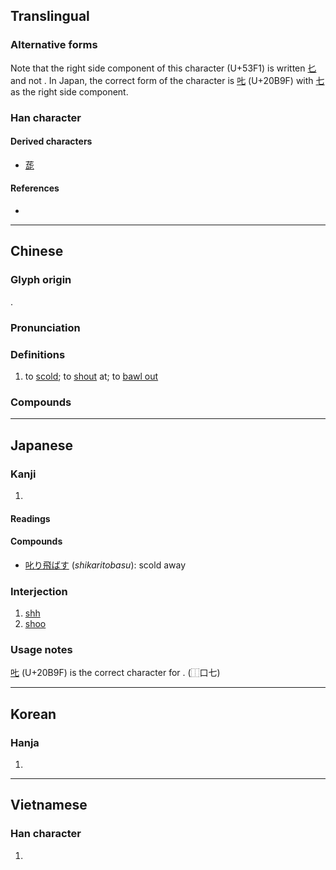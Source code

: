 {{character info/new}}
{{character info/new|0x2f83a}}
{{also|𠮟|uni=auto}}
==Translingual==

===Alternative forms===
Note that the right side component of this character (U+53F1) is written [[𠤎]] and not {{l|mul|匕}}. In Japan, the correct form of the character is [[𠮟]] (U+20B9F) with [[七]] as the right side component.

===Han character===
{{Han char|rn=30|rad=口|as=02|sn=5|four=64010|canj=RP|ids=⿰口𠤎(GHTJKV),⿰口七(U+20B9F)}}

====Derived characters====
* [[蒊]]

====References====
* {{Han ref|kx=0173.020|dkj=03248|dj=0384.020|hdz=10572.060|uh=53F1|ud=21489|bh=A577|bd=42359}}

----

==Chinese==
{{zh-forms}}

===Glyph origin===
{{Han etym}}
{{Han compound|口|七|c1=s|c2=p|t1=mouth|ls=psc}}.

===Pronunciation===
{{zh-pron
|m=chì
|c=cik1
|w=4tsheq
|mc=y
|oc=y
|cat=v
}}

===Definitions===
{{zh-hanzi}}

# to [[scold]]; to [[shout]] at; to [[bawl out]]

===Compounds===
{{zh-der|叱叱|叱名|叱吒|叱吒風雲|叱呵|叱喝|叱嗟|叱嗟風雲|叱石成羊|叱罵|叱責|叱退|叱馭|呵叱|呼叱|喑嗚叱吒|喑惡叱吒|大叱|怒叱|風雲叱吒}}

----

==Japanese==

===Kanji===
{{ja-kanji|grade=|rs=口02}}

# {{defn|lang=ja|sort=口02}}

====Readings====
{{ja-readings
|on=しつ, しち
|kun=しか-る
}}

====Compounds====
* [[叱り飛ばす]] (''shikaritobasu''): scold away

===Interjection===
{{ja-pos|interjection|しっ}}

# [[shh]]
# [[shoo]]

===Usage notes===
[[𠮟]] (U+20B9F) is the correct character for {{w|Jōyō kanji}}. (⿰口七)

----

==Korean==

===Hanja===
{{ko-hanja|hangeul=질|rv=jil|mr=chil}}

# {{defn|lang=ko|sort=口02}}

----

==Vietnamese==

===Han character===
{{vi-hantu|[[sất]], [[sứt]], [[sớt]]|rs=口02}}

# {{defn|lang=vi|sort=口02}}